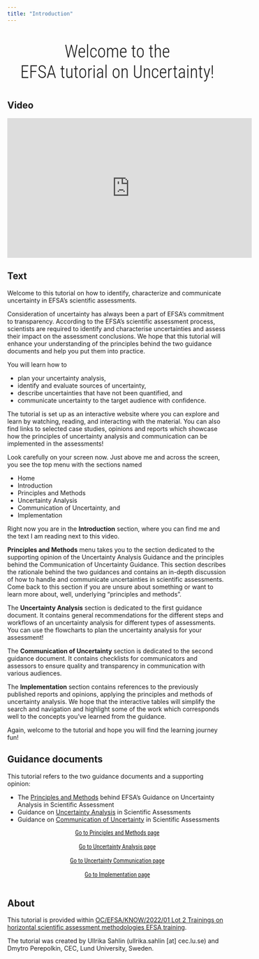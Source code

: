 ```yaml
---
title: "Introduction"
---
```


::: {#main-title style="font-family: 'Roboto Condensed', Roboto, sans-serif; text-align: center; font-size: 2.5rem; font-weight: lighter;"}
Welcome to the  
EFSA tutorial on Uncertainty!
:::

:::: {.panel-tabset}

## Video

<iframe width="560px" height="320px" allowfullscreen="true" allow="autoplay *" title="Sequence_01_Introduction" src="https://lu.instructuremedia.com/embed/f77815e9-1688-4f1c-a44a-7d0924fabcde" frameborder="0"></iframe>

## Text

Welcome to this tutorial on how to identify, characterize and communicate uncertainty in EFSA’s scientific assessments.

Consideration of uncertainty has always been a part of EFSA’s commitment to transparency. According to the EFSA's scientific assessment process, scientists are required to identify and characterise uncertainties and assess their impact on the assessment conclusions. We hope that this tutorial will enhance your understanding of the principles behind the two guidance documents and help you put them into practice.

You will learn how to

 - plan your uncertainty analysis,
 - identify and evaluate sources of uncertainty,
 - describe uncertainties that have not been quantified, and
 - communicate uncertainty to the target audience with confidence.

The tutorial is set up as an interactive website where you can explore and learn by watching, reading, and interacting with the material. You can also find links to selected case studies, opinions and reports which showcase how the principles of uncertainty analysis and communication can be implemented in the assessments!

Look carefully on your screen now. Just above me and across the screen, you see the top menu with the sections named

- Home
- Introduction
- Principles and Methods
- Uncertainty Analysis
- Communication of Uncertainty, and
- Implementation

Right now you are in the **Introduction** section, where you can find me and the text I am reading next to this video.

**Principles and Methods** menu takes you to the section dedicated to the supporting opinion of the Uncertainty Analysis Guidance and the principles behind the Communication of Uncertainty Guidance. This section describes the rationale behind the two guidances and contains an in-depth discussion of how to handle and communicate uncertainties in scientific assessments. Come back to this section if you are unsure about something or want to learn more about, well, underlying "principles and methods".

The **Uncertainty Analysis** section is dedicated to the first guidance document. It contains general recommendations for the different steps and workflows of an uncertainty analysis for different types of assessments. You can use the flowcharts to plan the uncertainty analysis for your assessment!

The **Communication of Uncertainty** section is dedicated to the second guidance document. It contains checklists for communicators and assessors to ensure quality and transparency in communication with various audiences.

The **Implementation** section contains references to the previously published reports and opinions, applying the principles and methods of uncertainty analysis. We hope that the interactive tables will simplify the search and navigation and highlight some of the work which corresponds well to the concepts you’ve learned from the guidance.

Again, welcome to the tutorial and hope you will find the learning journey fun!
::::


:::{.callout-note}
## Guidance documents

This tutorial refers to the two guidance documents and a supporting opinion:

- The [Principles and Methods](https://doi.org/10.2903/j.efsa.2018.5122) behind EFSA's Guidance on Uncertainty Analysis in Scientific Assessment
- Guidance on [Uncertainty Analysis](https://doi.org/10.2903/j.efsa.2018.5123) in Scientific Assessments
- Guidance on [Communication of Uncertainty](https://doi.org/10.2903/j.efsa.2019.5520) in Scientific Assessments
:::


::: {#start-btn style="font-family: 'Roboto Condensed', Roboto, sans-serif; text-align: center;"}
[Go to Principles and Methods page](../principles-and-methods.qmd){.btn .btn-secondary .btn role="button"}
</br>
</br>
[Go to Uncertainty Analysis page](../uncertainty-analysis.qmd){.btn .btn-secondary .btn role="button"}
</br>
</br>
[Go to Uncertainty Communication page](../uncertainty-communication.qmd){.btn .btn-secondary .btn role="button"}
</br>
</br>
[Go to Implementation page](../implementation.qmd){.btn .btn-secondary .btn role="button"}
</br>
</br>
:::

<!-- ::: {#main-text style="font-size: 1.25rem; font-weight: lighter; text-align: center;"} -->
<!-- This tutorial is provided within [OC/EFSA/KNOW/2022/01 Lot 2 Trainings on horizontal scientific assessment methodologies EFSA training](https://www.item.fraunhofer.de/en/events/efsa-e-learning-lot2.html). -->

<!-- The tutorial was created by Ullrika Sahlin (ullrika.sahlin [at] cec.lu.se) and Dmytro Perepolkin, CEC, Lund University, Sweden.   -->
<!-- ::: -->

## About

This tutorial is provided within [OC/EFSA/KNOW/2022/01 Lot 2 Trainings on horizontal scientific assessment methodologies EFSA training](https://www.item.fraunhofer.de/en/events/efsa-e-learning-lot2.html).

The tutorial was created by Ullrika Sahlin (ullrika.sahlin [at] cec.lu.se) and Dmytro Perepolkin, CEC, Lund University, Sweden.

<!-- ## Feedback -->

<!-- Please provide your feedback after exploring the tutorial by filling in the [feedback form]() -->